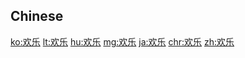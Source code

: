 {{also|歡樂}}
==Chinese==
{{zh-see|歡樂}}

[[ko:欢乐]]
[[lt:欢乐]]
[[hu:欢乐]]
[[mg:欢乐]]
[[ja:欢乐]]
[[chr:欢乐]]
[[zh:欢乐]]